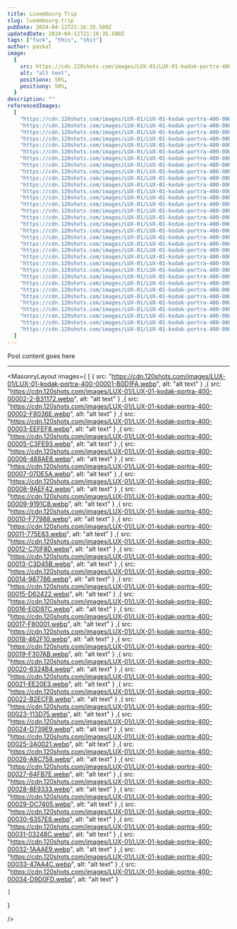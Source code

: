 ```yaml
---
title: Luxembourg Trip
slug: luxembourg-trip
pubDate: 2024-04-12T21:16:35.580Z
updatedDate: 2024-04-12T21:16:35.580Z
tags: ["fuck", "this", "shit"]
author: paskal
image:
  {
    src: https://cdn.120shots.com/images/LUX-01/LUX-01-kodak-portra-400-00007-07DE5A.webp,
    alt: "alt text",
    positionx: 50%,
    positiony: 50%,
  }
description: ""
referencedImages:
  [
    "https://cdn.120shots.com/images/LUX-01/LUX-01-kodak-portra-400-00002-2-B31172.webp",
    "https://cdn.120shots.com/images/LUX-01/LUX-01-kodak-portra-400-00002-F8036E.webp",
    "https://cdn.120shots.com/images/LUX-01/LUX-01-kodak-portra-400-00003-EEFEF8.webp",
    "https://cdn.120shots.com/images/LUX-01/LUX-01-kodak-portra-400-00005-C3FE93.webp",
    "https://cdn.120shots.com/images/LUX-01/LUX-01-kodak-portra-400-00006-488AE6.webp",
    "https://cdn.120shots.com/images/LUX-01/LUX-01-kodak-portra-400-00007-07DE5A.webp",
    "https://cdn.120shots.com/images/LUX-01/LUX-01-kodak-portra-400-00008-9AEF42.webp",
    "https://cdn.120shots.com/images/LUX-01/LUX-01-kodak-portra-400-00009-9191C8.webp",
    "https://cdn.120shots.com/images/LUX-01/LUX-01-kodak-portra-400-00010-F77988.webp",
    "https://cdn.120shots.com/images/LUX-01/LUX-01-kodak-portra-400-00011-775E83.webp",
    "https://cdn.120shots.com/images/LUX-01/LUX-01-kodak-portra-400-00012-C70F8D.webp",
    "https://cdn.120shots.com/images/LUX-01/LUX-01-kodak-portra-400-00013-C3D45B.webp",
    "https://cdn.120shots.com/images/LUX-01/LUX-01-kodak-portra-400-00014-987786.webp",
    "https://cdn.120shots.com/images/LUX-01/LUX-01-kodak-portra-400-00015-D62422.webp",
    "https://cdn.120shots.com/images/LUX-01/LUX-01-kodak-portra-400-00016-E0D97C.webp",
    "https://cdn.120shots.com/images/LUX-01/LUX-01-kodak-portra-400-00017-F80001.webp",
    "https://cdn.120shots.com/images/LUX-01/LUX-01-kodak-portra-400-00018-462F10.webp",
    "https://cdn.120shots.com/images/LUX-01/LUX-01-kodak-portra-400-00019-F307AB.webp",
    "https://cdn.120shots.com/images/LUX-01/LUX-01-kodak-portra-400-00020-6324B4.webp",
    "https://cdn.120shots.com/images/LUX-01/LUX-01-kodak-portra-400-00021-EE20E3.webp",
    "https://cdn.120shots.com/images/LUX-01/LUX-01-kodak-portra-400-00022-B2ECFB.webp",
    "https://cdn.120shots.com/images/LUX-01/LUX-01-kodak-portra-400-00023-113D75.webp",
    "https://cdn.120shots.com/images/LUX-01/LUX-01-kodak-portra-400-00024-D739E9.webp",
    "https://cdn.120shots.com/images/LUX-01/LUX-01-kodak-portra-400-00025-3A0021.webp",
    "https://cdn.120shots.com/images/LUX-01/LUX-01-kodak-portra-400-00026-A8C758.webp",
    "https://cdn.120shots.com/images/LUX-01/LUX-01-kodak-portra-400-00027-64FB7E.webp",
    "https://cdn.120shots.com/images/LUX-01/LUX-01-kodak-portra-400-00028-8E9333.webp",
    "https://cdn.120shots.com/images/LUX-01/LUX-01-kodak-portra-400-00029-DC7405.webp",
    "https://cdn.120shots.com/images/LUX-01/LUX-01-kodak-portra-400-00030-6357E8.webp",
    "https://cdn.120shots.com/images/LUX-01/LUX-01-kodak-portra-400-00031-03248C.webp",
    "https://cdn.120shots.com/images/LUX-01/LUX-01-kodak-portra-400-00032-1AAAE9.webp",
    "https://cdn.120shots.com/images/LUX-01/LUX-01-kodak-portra-400-00033-47AA4C.webp",
    "https://cdn.120shots.com/images/LUX-01/LUX-01-kodak-portra-400-00034-D9D0FD.webp",
  ]
---
```


Post content goes here

---


<MasonryLayout
  images={
    [
    { src: "https://cdn.120shots.com/images/LUX-01/LUX-01-kodak-portra-400-00001-B0D1FA.webp", alt: "alt text" }
,{ src: "https://cdn.120shots.com/images/LUX-01/LUX-01-kodak-portra-400-00002-2-B31172.webp", alt: "alt text" }
,{ src: "https://cdn.120shots.com/images/LUX-01/LUX-01-kodak-portra-400-00002-F8036E.webp", alt: "alt text" }
,{ src: "https://cdn.120shots.com/images/LUX-01/LUX-01-kodak-portra-400-00003-EEFEF8.webp", alt: "alt text" }
,{ src: "https://cdn.120shots.com/images/LUX-01/LUX-01-kodak-portra-400-00005-C3FE93.webp", alt: "alt text" }
,{ src: "https://cdn.120shots.com/images/LUX-01/LUX-01-kodak-portra-400-00006-488AE6.webp", alt: "alt text" }
,{ src: "https://cdn.120shots.com/images/LUX-01/LUX-01-kodak-portra-400-00007-07DE5A.webp", alt: "alt text" }
,{ src: "https://cdn.120shots.com/images/LUX-01/LUX-01-kodak-portra-400-00008-9AEF42.webp", alt: "alt text" }
,{ src: "https://cdn.120shots.com/images/LUX-01/LUX-01-kodak-portra-400-00009-9191C8.webp", alt: "alt text" }
,{ src: "https://cdn.120shots.com/images/LUX-01/LUX-01-kodak-portra-400-00010-F77988.webp", alt: "alt text" }
,{ src: "https://cdn.120shots.com/images/LUX-01/LUX-01-kodak-portra-400-00011-775E83.webp", alt: "alt text" }
,{ src: "https://cdn.120shots.com/images/LUX-01/LUX-01-kodak-portra-400-00012-C70F8D.webp", alt: "alt text" }
,{ src: "https://cdn.120shots.com/images/LUX-01/LUX-01-kodak-portra-400-00013-C3D45B.webp", alt: "alt text" }
,{ src: "https://cdn.120shots.com/images/LUX-01/LUX-01-kodak-portra-400-00014-987786.webp", alt: "alt text" }
,{ src: "https://cdn.120shots.com/images/LUX-01/LUX-01-kodak-portra-400-00015-D62422.webp", alt: "alt text" }
,{ src: "https://cdn.120shots.com/images/LUX-01/LUX-01-kodak-portra-400-00016-E0D97C.webp", alt: "alt text" }
,{ src: "https://cdn.120shots.com/images/LUX-01/LUX-01-kodak-portra-400-00017-F80001.webp", alt: "alt text" }
,{ src: "https://cdn.120shots.com/images/LUX-01/LUX-01-kodak-portra-400-00018-462F10.webp", alt: "alt text" }
,{ src: "https://cdn.120shots.com/images/LUX-01/LUX-01-kodak-portra-400-00019-F307AB.webp", alt: "alt text" }
,{ src: "https://cdn.120shots.com/images/LUX-01/LUX-01-kodak-portra-400-00020-6324B4.webp", alt: "alt text" }
,{ src: "https://cdn.120shots.com/images/LUX-01/LUX-01-kodak-portra-400-00021-EE20E3.webp", alt: "alt text" }
,{ src: "https://cdn.120shots.com/images/LUX-01/LUX-01-kodak-portra-400-00022-B2ECFB.webp", alt: "alt text" }
,{ src: "https://cdn.120shots.com/images/LUX-01/LUX-01-kodak-portra-400-00023-113D75.webp", alt: "alt text" }
,{ src: "https://cdn.120shots.com/images/LUX-01/LUX-01-kodak-portra-400-00024-D739E9.webp", alt: "alt text" }
,{ src: "https://cdn.120shots.com/images/LUX-01/LUX-01-kodak-portra-400-00025-3A0021.webp", alt: "alt text" }
,{ src: "https://cdn.120shots.com/images/LUX-01/LUX-01-kodak-portra-400-00026-A8C758.webp", alt: "alt text" }
,{ src: "https://cdn.120shots.com/images/LUX-01/LUX-01-kodak-portra-400-00027-64FB7E.webp", alt: "alt text" }
,{ src: "https://cdn.120shots.com/images/LUX-01/LUX-01-kodak-portra-400-00028-8E9333.webp", alt: "alt text" }
,{ src: "https://cdn.120shots.com/images/LUX-01/LUX-01-kodak-portra-400-00029-DC7405.webp", alt: "alt text" }
,{ src: "https://cdn.120shots.com/images/LUX-01/LUX-01-kodak-portra-400-00030-6357E8.webp", alt: "alt text" }
,{ src: "https://cdn.120shots.com/images/LUX-01/LUX-01-kodak-portra-400-00031-03248C.webp", alt: "alt text" }
,{ src: "https://cdn.120shots.com/images/LUX-01/LUX-01-kodak-portra-400-00032-1AAAE9.webp", alt: "alt text" }
,{ src: "https://cdn.120shots.com/images/LUX-01/LUX-01-kodak-portra-400-00033-47AA4C.webp", alt: "alt text" }
,{ src: "https://cdn.120shots.com/images/LUX-01/LUX-01-kodak-portra-400-00034-D9D0FD.webp", alt: "alt text" }

    ]

}

/>
